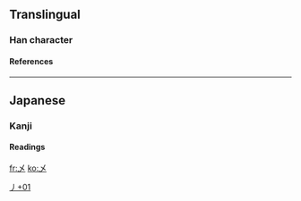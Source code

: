 {{see|〆}}<!-- may be replaced by zh-forms -->

==Translingual==
===Han character===
{{Han char|rad=丿|as=01|sn=2|so=|four=|canj=大山 (KU), XX大山 (XXKU)|cmean=SHIME: to find a place to dwell; sum; a measurement of paper; SHITE to do; (not to be confused with U3024 HANGZHOU NUMERAL FIVE)}}
====References====
{{Han ref|kx=0081.181|dkj=00116|hdz=10049.051|uh=4E44|ud=20036}}

----
==Japanese==
===Kanji===


{{ja-kanji|grade=|rs=丿01|simple=}}
====Readings====
{{ja-readings|on=|kun=[[しめ]] (shime), [[して]] (shite)}}




[[Category:Japanese-only CJKV Characters|丿+01]]

[[fr:乄]]
[[ko:乄]]